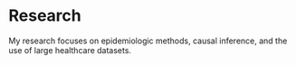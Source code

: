 # Research

My research focuses on epidemiologic methods, causal inference, and the use of large healthcare datasets.